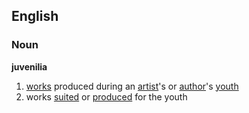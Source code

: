 ==English==
=== Noun ===
'''juvenilia'''
# [[works]] produced during an [[artist]]'s or [[author]]'s [[youth]] 
# works [[suited]] or [[produced]] for the youth